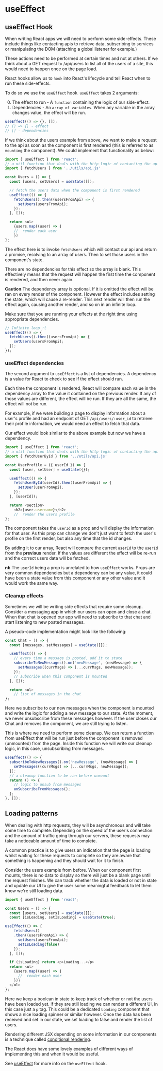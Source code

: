 # useEffect

## useEffect Hook

When writing React apps we will need to perform some side-effects. These include things like contacting apis to retrieve data, subscribing to services or manipulating the DOM (attaching a global listener for example.)

These actions need to be performed at certain times and not at others. If we think about a GET request to /api/users to list all of the users of a site, this would need to happen once on the page load.

React hooks allow us to `hook` into React's lifecycle and tell React when to run these side-effects.

To do so we use the `useEffect` hook. `useEffect` takes 2 arguments:

0. The effect to run - A `function` containing the logic of our side-effect.
1. Dependencies - An `array of variables`. When any variable in the array changes value, the effect will be run.

```js
useEffect(() => {}, []);
// () => {} - effect
// [] - dependencies
```

If we think about the users example from above, we want to make a request to the api as soon as the component is first rendered (this is referred to as `mounting` the component). We could implement that functionality as below:

```js
import { useEffect } from 'react';
// a util function that deals with the http logic of contacting the api
import { fetchUsers } from '../utils/api.js'

const Users = () => {
  const [users, setUsers] = useState([]);

  // fetch the users data when the component is first rendered
  useEffect(() => {
    fetchUsers().then((usersFromApi) => {
      setUsers(usersFromApi);
    });
  }, []);

  return <ul>
    {users.map((user) => {
    //  render each user
    })
};
```

The effect here is to invoke `fetchUsers` which will contact our api and return a promise, resolving to an array of users. Then to set those users in the component's state.

There are no dependencies for this effect so the array is blank. This effectively means that the request will happen the first time the component is rendered, and then never again.

**Caution** The dependency array is optional. If it is omitted the effect will be ran on every render of the component. However the effect includes setting the state, which will cause a re-render. This next render will then run the effect again, causing another render, and so on in an infinite loop.

Make sure that you are running your effects at the right time using appropriate dependencies.

```js
// Infinite loop :(
useEffect(() => {
  fetchUsers().then((usersFromApi) => {
    setUsers(usersFromApi);
  });
});
```

### useEffect dependencies

The second argument to `useEffect` is a list of dependencies. A dependency is a value for React to check to see if the effect should run.

Each time the component is rendered, React will compare each value in the dependency array to the value it contained on the previous render. If any of those values are different, the effect will be run. If they are all the same, the effect will not be run.

For example, if we were building a page to display information about a user's profile and had an endpoint of GET `/api/users/:user_id` to retrieve their profile information, we would need an effect to fetch that data.

Our effect would look similar to the above example but now we have a dependency.

```js
import { useEffect } from 'react';
// a util function that deals with the http logic of contacting the api
import { fetchUserById } from '../utils/api.js'

const UserProfile = ({ userId }) => {
  const [user, setUser] = useState({});

  useEffect(() => {
    fetchUserById(userId).then((userFromApi) => {
      setUser(userFromApi);
    });
  }, [userId]);

  return <section>
    <h2>{user.username}</h2>
    //  render the users profile
};
```

The component takes the `userId` as a prop and will display the information for that user. As this prop can change we don't just want to fetch the user's profile on the first render, but also any time that the id changes.

By adding it to our array, React will compare the current `userId` to the `userId` from the **previous** render. If the values are different the effect will be re-run and the correct users data will be fetched.

**nb** The `userId` being a prop is unrelated to how `useEffect` works. Props are very common dependencies but a dependency can be any value, it could have been a state value from this component or any other value and it would work the same way.

### Cleanup effects

Sometimes we will be writing side effects that require some cleanup. Consider a messaging app in which our users can open and close a chat. When that chat is opened our app will need to subscribe to that chat and start listening to new posted messages.

A pseudo-code implementation might look like the following:

```js
const Chat = () => {
  const [messages, setMessages] = useState([]);

  useEffect(() => {
    // every time a message is posted, add it to state
    subscribeToNewMessages().on('newMessage', (newMessage) => {
      setMessages((currMsgs) => [...currMsgs, newMessage]);
    });
    // subscribe when this component is mounted
  }, []);

  return <ul>
    // list of messages in the chat
};
```

Here we subscribe to our new messages when the component is mounted and write the logic for adding a new message to our state. At the moment, we never unsubscribe from these messages however. If the user closes our Chat and removes the component, we are still trying to listen.

This is where we need to perform some cleanup. We can return a function from useEffect that will be run just before the component is removed (unmounted) from the page. Inside this function we will write our cleanup logic, in this case, unsubscribing from messages.

```js
useEffect(() => {
  subscribeToNewMessages().on('newMessage', (newMessage) => {
    setMessages((currMsgs) => [...currMsgs, newMessage]);
  });
  // a cleanup function to be ran before unmount
  return () => {
    // logic to unsub from messages
    unSubscribeFromMessages();
  };
}, []);
```

## Loading patterns

When dealing with http requests, they will be asynchronous and will take some time to complete. Depending on the speed of the user's connection and the amount of traffic going through our servers, these requests may take a noticeable amount of time to complete.

A common practice is to give users an indication that the page is loading whilst waiting for these requests to complete so they are aware that something is happening and they should wait for it to finish.

Consider the users example from before. When our component first mounts, there is no data to display so there will just be a blank page until the request finishes. We can track whether the data is loaded or not in state and update our UI to give the user some meaningful feedback to let them know we're still loading data.

```js
import { useEffect } from 'react';

const Users = () => {
  const [users, setUsers] = useState([]);
  const [isLoading, setIsLoading] = useState(true);

useEffect(() => {
    fetchUsers()
    .then((usersFromApi) => {
      setUsers(usersFromApi);
      setIsLoading(false)
    });
  }, []);

  if (isLoading) return <p>Loading...</p>
  return <ul>
    {users.map((user) => {
      //  render each user
    })}
  </ul>
};
```

Here we keep a boolean in state to keep track of whether or not the users have been loaded yet. If they are still loading we can render a different UI, in this case just a `p` tag. This could be a dedicated `Loading` component that shows a nice loading spinner or similar however. Once the data has been received and set in our state, we set loading to false and render the list of users.

Rendering different JSX depending on some information in our components is a technique called [conditional rendering](https://react.dev/learn/conditional-rendering).

The React docs have some lovely examples of different ways of implementing this and when it would be useful.

See [useEffect](https://react.dev/reference/react/useEffect) for more info on the `useEffect` hook.
